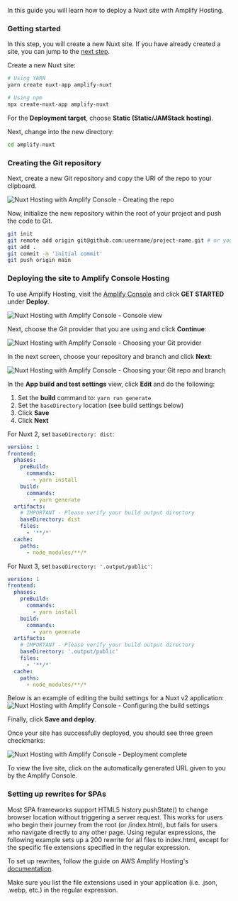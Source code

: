 In this guide you will learn how to deploy a Nuxt site with Amplify Hosting.

### Getting started

<Callout>

In this step, you will create a new Nuxt site. If you have already created a site, you can jump to the [next step](#creating-the-git-repository).

</Callout>

Create a new Nuxt site:

```sh
# Using YARN
yarn create nuxt-app amplify-nuxt

# Using npm
npx create-nuxt-app amplify-nuxt
```

For the __Deployment target__, choose __Static (Static/JAMStack hosting)__.

Next, change into the new directory:

```sh
cd amplify-nuxt
```

### Creating the Git repository

Next, create a new Git repository and copy the URI of the repo to your clipboard.

![Nuxt Hosting with Amplify Console - Creating the repo](/images/hosting/nuxt/1.png)

Now, initialize the new repository within the root of your project and push the code to Git.

```sh
git init
git remote add origin git@github.com:username/project-name.git # or your git repository location
git add .
git commit -m 'initial commit'
git push origin main
```

### Deploying the site to Amplify Console Hosting

To use Amplify Hosting, visit the [Amplify Console](https://console.aws.amazon.com/amplify/home) and click __GET STARTED__ under __Deploy__.

![Nuxt Hosting with Amplify Console - Console view](/images/hosting/nuxt/2.png)

Next, choose the Git provider that you are using and click __Continue__:

![Nuxt Hosting with Amplify Console - Choosing your Git provider](/images/hosting/nuxt/3.png)

In the next screen, choose your repository and branch and click __Next__:

![Nuxt Hosting with Amplify Console - Choosing your Git repo and branch](/images/hosting/nuxt/4.png)

In the __App build and test settings__ view, click __Edit__ and do the following:

1. Set the __build__ command to: `yarn run generate`
2. Set the `baseDirectory` location (see build settings below)
3. Click __Save__
4. Click __Next__

For Nuxt 2, set `baseDirectory: dist`:
```yaml
version: 1
frontend:
  phases:
    preBuild:
      commands:
        - yarn install
    build:
      commands:
        - yarn generate
  artifacts:
    # IMPORTANT - Please verify your build output directory
    baseDirectory: dist
    files:
      - '**/*'
  cache:
    paths:
      - node_modules/**/*

```

For Nuxt 3, set `baseDirectory: '.output/public'`:
```yaml
version: 1
frontend:
  phases:
    preBuild:
      commands:
        - yarn install
    build:
      commands:
        - yarn generate
  artifacts:
    # IMPORTANT - Please verify your build output directory
    baseDirectory: '.output/public'
    files:
      - '**/*'
  cache:
    paths:
      - node_modules/**/*

```

Below is an example of editing the build settings for a Nuxt v2 application:
![Nuxt Hosting with Amplify Console - Configuring the build settings](/images/hosting/nuxt/5.png)

Finally, click __Save and deploy__.

Once your site has successfully deployed, you should see three green checkmarks:

![Nuxt Hosting with Amplify Console - Deployment complete](/images/hosting/nuxt/6.png)

To view the live site, click on the automatically generated URL given to you by the Amplify Console.

### Setting up rewrites for SPAs

Most SPA frameworks support HTML5 history.pushState() to change browser location without triggering a server request. This works for users who begin their journey from the root (or /index.html), but fails for users who navigate directly to any other page. Using regular expressions, the following example sets up a 200 rewrite for all files to index.html, except for the specific file extensions specified in the regular expression.

To set up rewrites, follow the guide on AWS Amplify Hosting's [documentation](https://docs.aws.amazon.com/amplify/latest/userguide/redirects.html#redirects-for-single-page-web-apps-spa).

<Callout>
Make sure you list the file extensions used in your application (i.e. .json, .webp, etc.) in the regular expression.
</Callout>
